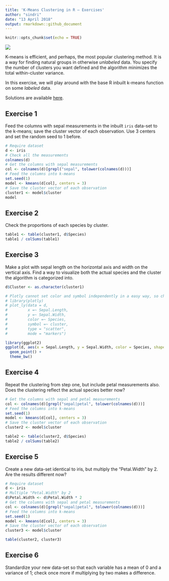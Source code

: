 ```yaml
---
title: 'K-Means Clustering in R – Exercises'
author: "sindri"
date: "13 April 2018"
output: rmarkdown::github_document
---
```

```r
knitr::opts_chunk$set(echo = TRUE)
```

![](https://www.r-exercises.com/wp-content/uploads/2018/04/6966285895_f9a694f2e4_z.jpg)

K-means is efficient, and perhaps, the most popular clustering method. It is a way for finding natural groups in otherwise *unlabeled* data. You specify the number of clusters you want defined and the algorithm minimizes the total within-cluster variance.  

In this exercise, we will play around with the base R inbuilt k-means function on some *labeled* data.  

Solutions are available [here](https://www.r-exercises.com/2018/04/13/11260/).  

## Exercise 1

Feed the columns with sepal measurements in the inbuilt `iris` data-set to the k-means; save the cluster vector of each observation. Use 3 centers and set the random seed to 1 before.  

```r
# Require dataset
d <- iris
# Check all the measurements
colnames(d)
# Get the columns with sepal measurements
col <- colnames(d)[grepl("sepal", tolower(colnames(d)))]
# Feed the columns into k-means
set.seed(1)
model <- kmeans(d[col], centers = 3)
# Save the cluster vector of each observation
cluster1 <- model$cluster
model
```

## Exercise 2  

Check the proportions of each species by cluster.  

```r
table1 <- table(cluster1, d$Species)
table1 / colSums(table1)
```

## Exercise 3

Make a plot with sepal length on the horizontal axis and width on the vertical axis. Find a way to visualize both the actual species and the cluster the algorithm is categorized into.  

```r
d$Cluster <- as.character(cluster1)

# Plotly cannot set color and symbol independently in a easy way, so change to ggplot
# library(plotly)
# plot_ly(data = d,
#         x =~ Sepal.Length,
#         y =~ Sepal.Width,
#         color =~ Species,
#         symbol =~ cluster,
#         type = "scatter",
#         mode = "markers")

library(ggplot2)
ggplot(d, aes(x = Sepal.Length, y = Sepal.Width, color = Species, shape = Cluster)) +
  geom_point() + 
  theme_bw()
```

## Exercise 4  

Repeat the clustering from step one, but include petal measurements also. Does the clustering reflect the actual species better now?  

```r
# Get the columns with sepal and petal measurements
col <- colnames(d)[grepl("sepal|petal", tolower(colnames(d)))]
# Feed the columns into k-means
set.seed(1)
model <- kmeans(d[col], centers = 3)
# Save the cluster vector of each observation
cluster2 <- model$cluster

table2 <- table(cluster2, d$Species)
table2 / colSums(table2)
```

## Exercise 5  

Create a new data-set identical to iris, but multiply the "Petal.Width" by 2. Are the results different now?    

```r
# Require dataset
d <- iris
# Multiple "Petal.Width" by 2
d$Petal.Width <- d$Petal.Width * 2
# Get the columns with sepal and petal measurements
col <- colnames(d)[grepl("sepal|petal", tolower(colnames(d)))]
# Feed the columns into k-means
set.seed(1)
model <- kmeans(d[col], centers = 3)
# Save the cluster vector of each observation
cluster3 <- model$cluster

table(cluster2, cluster3)
```

## Exercise 6

Standardize your new data-set so that each variable has a mean of 0 and a variance of 1; check once more if multiplying by two makes a difference.  

```r

```

